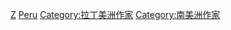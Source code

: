 {{Commonscat|Writers from Peru}}

[[Category:各职业秘鲁人|Z]]
[[Category:各國作家|Peru]]
[[Category:拉丁美洲作家|Category:拉丁美洲作家]]
[[Category:南美洲作家|Category:南美洲作家]]